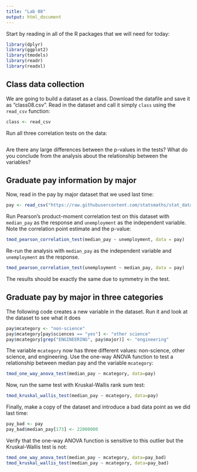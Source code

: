 ```yaml
---
title: "Lab 08"
output: html_document
---
```


Start by reading in all of the R packages that we will need for today:

```r
library(dplyr)
library(ggplot2)
library(tmodels)
library(readr)
library(readxl)
```

## Class data collection

We are going to build a dataset as a class. Download the datafile and save
it as "class08.csv". Read in the dataset and call it simply `class` using
the `read_csv` function:

```r
class <- read_csv
```

Run all three correlation tests on the data:

```r

```

Are there any large differences between the p-values in the tests? What do you
conclude from the analysis about the relationship between the variables?

## Graduate pay information by major

Now, read in the pay by major dataset that we used last time:

```r
pay <- read_csv("https://raw.githubusercontent.com/statsmaths/stat_data/gh-pages/grad_info.csv")
```

Run Pearson's product-moment correlation test on this dataset with `median_pay`
as the response and `unemployment` as the independent variable. Note the correlation
point estimate and the p-value:

```r
tmod_pearson_correlation_test(median_pay ~ unemployment, data = pay)
```

Re-run the analysis with `median_pay` as the independent variable and `unemployment`
as the response.

```r
tmod_pearson_correlation_test(unemployment ~ median_pay, data = pay)
```

The results should be exactly the same due to symmetry in the test.

## Graduate pay by major in three categories

The following code creates a new variable in the dataset. Run it and look at
the dataset to see what it does

```r
pay$mcategory <- "non-science"
pay$mcategory[pay$sciences == "yes"] <- "other science"
pay$mcategory[grep("ENGINEERING", pay$major)] <- "engineering"
```

The variable `mcategory` now has three different values: non-science, other
science, and engineering. Use the one-way ANOVA function to test a relationship
between median pay and the variable `mcategory`:

```r
tmod_one_way_anova_test(median_pay ~ mcategory, data=pay)
```

Now, run the same test with Kruskal-Wallis rank sum test:

```r
tmod_kruskal_wallis_test(median_pay ~ mcategory, data=pay)
```

Finally, make a copy of the dataset and introduce a bad data point as we
did last time:

```r
pay_bad <- pay
pay_bad$median_pay[173] <- 22000000
```

Verify that the one-way ANOVA function is sensitive to this outlier but the
Kruskal-Wallis test is not:

```r
tmod_one_way_anova_test(median_pay ~ mcategory, data=pay_bad)
tmod_kruskal_wallis_test(median_pay ~ mcategory, data=pay_bad)
```

